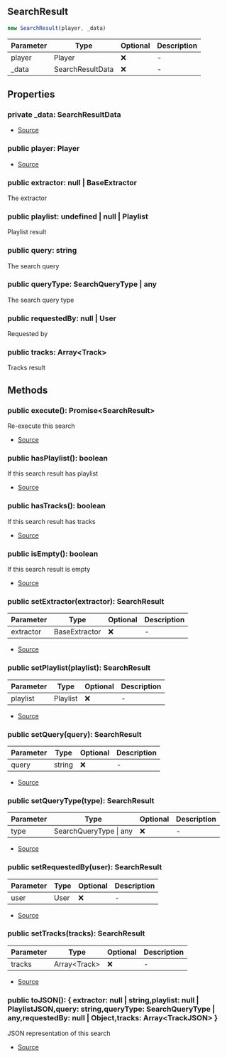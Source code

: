 ## SearchResult

```typescript
new SearchResult(player, _data)
```
| Parameter | Type | Optional | Description |
| ----------- | ----------- | ----------- | ----------- |
| player | Player | ❌ | - |
| _data | SearchResultData | ❌ | - |

## Properties
### private  _data: SearchResultData
- [Source](https://github.com/Androz2091/discord-player/blob/caddfb3/packages/discord-player/src/Structures/SearchResult.ts#L18)
### public  player: Player
- [Source](https://github.com/Androz2091/discord-player/blob/caddfb3/packages/discord-player/src/Structures/SearchResult.ts#L18)
### public  extractor: null \| BaseExtractor
The extractor
### public  playlist: undefined \| null \| Playlist
Playlist result
### public  query: string
The search query
### public  queryType: SearchQueryType \| any
The search query type
### public  requestedBy: null \| User
Requested by
### public  tracks: Array\<Track>
Tracks result
## Methods
### public  execute(): Promise\<SearchResult>
Re-execute this search





- [Source](https://github.com/Androz2091/discord-player/blob/caddfb3/packages/discord-player/src/Structures/SearchResult.ts#L99)
### public  hasPlaylist(): boolean
If this search result has playlist





- [Source](https://github.com/Androz2091/discord-player/blob/caddfb3/packages/discord-player/src/Structures/SearchResult.ts#L116)
### public  hasTracks(): boolean
If this search result has tracks





- [Source](https://github.com/Androz2091/discord-player/blob/caddfb3/packages/discord-player/src/Structures/SearchResult.ts#L123)
### public  isEmpty(): boolean
If this search result is empty





- [Source](https://github.com/Androz2091/discord-player/blob/caddfb3/packages/discord-player/src/Structures/SearchResult.ts#L109)
### public  setExtractor(extractor): SearchResult
| Parameter | Type | Optional | Description |
| ----------- | ----------- | ----------- | ----------- |
| extractor | BaseExtractor | ❌ | - |


- [Source](https://github.com/Androz2091/discord-player/blob/caddfb3/packages/discord-player/src/Structures/SearchResult.ts#L34)
### public  setPlaylist(playlist): SearchResult
| Parameter | Type | Optional | Description |
| ----------- | ----------- | ----------- | ----------- |
| playlist | Playlist | ❌ | - |


- [Source](https://github.com/Androz2091/discord-player/blob/caddfb3/packages/discord-player/src/Structures/SearchResult.ts#L49)
### public  setQuery(query): SearchResult
| Parameter | Type | Optional | Description |
| ----------- | ----------- | ----------- | ----------- |
| query | string | ❌ | - |


- [Source](https://github.com/Androz2091/discord-player/blob/caddfb3/packages/discord-player/src/Structures/SearchResult.ts#L44)
### public  setQueryType(type): SearchResult
| Parameter | Type | Optional | Description |
| ----------- | ----------- | ----------- | ----------- |
| type | SearchQueryType \| any | ❌ | - |


- [Source](https://github.com/Androz2091/discord-player/blob/caddfb3/packages/discord-player/src/Structures/SearchResult.ts#L24)
### public  setRequestedBy(user): SearchResult
| Parameter | Type | Optional | Description |
| ----------- | ----------- | ----------- | ----------- |
| user | User | ❌ | - |


- [Source](https://github.com/Androz2091/discord-player/blob/caddfb3/packages/discord-player/src/Structures/SearchResult.ts#L29)
### public  setTracks(tracks): SearchResult
| Parameter | Type | Optional | Description |
| ----------- | ----------- | ----------- | ----------- |
| tracks | Array\<Track> | ❌ | - |


- [Source](https://github.com/Androz2091/discord-player/blob/caddfb3/packages/discord-player/src/Structures/SearchResult.ts#L39)
### public  toJSON(): \{ extractor: null \| string,playlist: null \| PlaylistJSON,query: string,queryType: SearchQueryType \| any,requestedBy: null \| Object,tracks: Array\<TrackJSON> }
JSON representation of this search





- [Source](https://github.com/Androz2091/discord-player/blob/caddfb3/packages/discord-player/src/Structures/SearchResult.ts#L130)